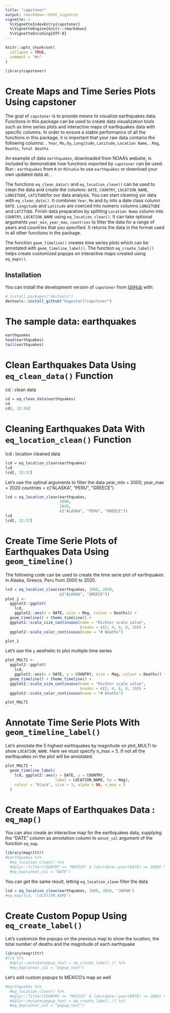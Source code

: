 ```yaml
---
title: "capstoner"
output: rmarkdown::html_vignette
vignette: >
  %\VignetteIndexEntry{capstoner}
  %\VignetteEngine{knitr::rmarkdown}
  %\VignetteEncoding{UTF-8}
---
```


```r
knitr::opts_chunk$set(
  collapse = TRUE,
  comment = "#>"
)
```

```r
library(capstoner)
```

# Create Maps and Time Series Plots Using capstoner

The goal of `capstoner` is to provide means to visualize earthquakes data. Functions in this package can be used to create data visualization tools such as time series plots and interactive maps of earthquakes data with specific columns. In order to ensure a stable performance of all the functions in this package, it is important that your raw data contains the following columns:
 . `Year`, `Mo`, `Dy`, `Longitude`, `Latitude`, `Location Name`,
 . `Mag`, `Deaths`, `Total Deaths`

An example of data `earthquakes`, downloaded from NOAA's website, is included to demonstrate how functions exported by `capstoner` can be used. Run : `earthquakes` from `R` or `RStudio` to use `earthquakes` or download your own updated data at:
\url{https://www.ngdc.noaa.gov/hazel/view/hazards/earthquake}.

The functions `eq_clean_data()` and `eq_location_clean()` can be used to clean  the data and create the columns: `DATE`, `COUNTRY`, `LOCATION_NAME`,
`LONGITUDE`, `LATITUDE`for our data analysis. You can start cleaning yor data with `eq_clean_data()`. It combines `Year`, `Mo` and `Dy` into a date class column `DATE`. `Longitude` and `Latitude` are coerced into numeric columns `LONGITUDE` and `LATITUDE`. Finish data preparation by splitting `Location Name` column into `COUNTRY`, `LOCATION_NAME` using `eq_location_clean()`. It can take optional arguments `year_min`, `year_max`, `countries` to filter the data for a range of years and countries that you specified. It returns the data in the format used in all other functions in the package. 

The function `geom_timeline()` creates time series plots which can be  annotated with `geom_timeline_label()`. The function `eq_create_label()` helps create customized popups on interactive maps  created using `eq_maps()`.

## Installation

You can install the development version of `capstoner` from [GitHub](https://github.com/) with:

``` r
# install.packages("devtools")
devtools::install_github("hugostar7/capstoner")
```

# The sample data: earthquakes

```r
earthquakes
head(earthquakes)
tail(earthquakes)
```

# Clean Earthquakes Data Using `eq_clean_data()` Function
cd : clean data

```r
cd = eq_clean_data(earthquakes)
cd
cd[, 32:36]
```

# Cleaning Earthquakes Data With `eq_location_clean()` Function
lcd : location cleaned data

```r
lcd = eq_location_clean(earthquakes)
lcd
lcd[, 33:37]
```

Let's use the optinal arguments to filter the data
year_min = 2000, year_max = 2020
countries = c("ALASKA", "PERU", "GREECE")

```r
lcd = eq_location_clean(earthquakes, 
                        2000,
                        2020,
                        c("ALASKA", "PERU", "GREECE"))
lcd
lcd[, 33:37]
```

# Create Time Serie Plots of Earthquakes Data Using `geom_timeline()`  
 
The following code can be used to create the time serie plot of earthquakes in Alaska, Greece, Peru from 2000 to 2020.
 
```r
lcd = eq_location_clean(earthquakes, 2000, 2020, 
                        c("ALASKA", "GREECE"))
plot_1 <- 
  ggplot2::ggplot(
    lcd, 
    ggplot2::aes(x = DATE, size = Mag, colour = Deaths)) +
  geom_timeline() + theme_timeline() +
  ggplot2::scale_size_continuous(name = "Richter scale value",
                                 breaks = c(2, 4, 6, 8, 10)) +
  ggplot2::scale_color_continuous(name = "# Deaths")

plot_1
```

Let's use the `y` aesthetic to plot multiple time series

```r
plot_MULTI <- 
  ggplot2::ggplot(
    lcd, 
    ggplot2::aes(x = DATE, y = COUNTRY, size = Mag, colour = Deaths)) +
  geom_timeline() + theme_timeline() +
  ggplot2::scale_size_continuous(name = "Richter scale value",
                                 breaks = c(2, 4, 6, 8, 10)) +
  ggplot2::scale_color_continuous(name = "# Deaths")

plot_MULTI
```


# Annotate Time Serie Plots With `geom_timeline_label()`

Let's annotate the 5 highest earthquakes by magnitude on plot_MULTI to show `LOCATION_NAME`. Here we must specify n_max = 5. If not all the earthquakes on the plot will be annotated.

```r
plot_MULTI + 
  geom_timeline_label(
    lcd, ggplot2::aes(x = DATE, y = COUNTRY,
                      label = LOCATION_NAME, by = Mag),
    colour = "black", size = 3, alpha = NA, n_max = 5
  )
```

# Create Maps of Earthquakes Data : `eq_map()`

You can also create an interactive map for the earthquakes data, supplying the "DATE" column as annotation column to `annot_col`
argument of the function `eq_map`.

```r
library(magrittr)
#earthquakes %>% 
  #eq_location_clean() %>% 
  #dplyr::filter(COUNTRY == "MEXICO" & lubridate::year(DATE) >= 2000) %>% 
  #eq_map(annot_col = "DATE")
```

You can get the same result, letting `eq_location_clean` filter the data

```r
lcd = eq_location_clean(earthquakes, 2000, 2024, "JAPAN")
#eq_map(lcd, "LOCATION_NAME")
```

# Create Custom Popup Using `eq_create_label()` 
Let's customize the popups on the previous map to show the location, the total number of deaths and the magnitude of each earthquake

```r
library(magrittr)
#lcd %>%
  #dplyr::mutate(popup_text = eq_create_label(.)) %>%
  #eq_map(annot_col = "popup_text")
```

Let's add custom popups to MEXICO's map as well

```r
#earthquakes %>% 
  #eq_location_clean() %>% 
  #dplyr::filter(COUNTRY == "MEXICO" & lubridate::year(DATE) >= 2000) %>% 
  #dplyr::mutate(popup_text = eq_create_label(.)) %>% 
  #eq_map(annot_col = "popup_text")
```

